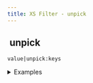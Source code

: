 ```yaml
---
title: XS Filter - unpick
---
```


## <img src="../assets/docuBadge (11).png" alt="" data-size="line"> unpick <a href="#xs-unpick" id="xs-unpick"></a>

`value|unpick:keys`

<details>

<summary>Examples</summary>

```javascript
{"a":1,"b":2,"c":3}|unpick:["a","b"]    // Returns {"c":3}
```

</details>
